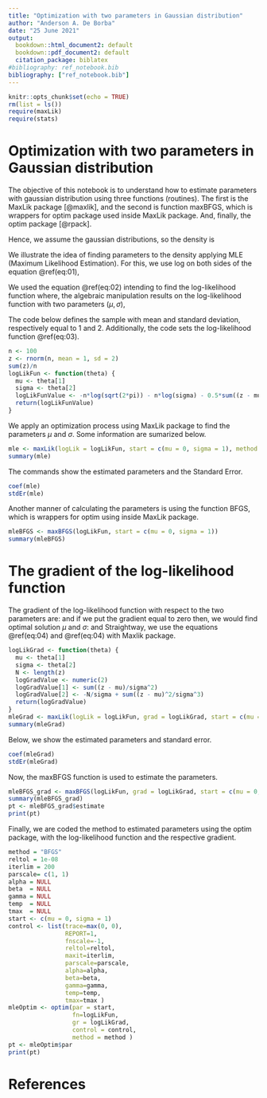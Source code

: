 ```yaml
---
title: "Optimization with two parameters in Gaussian distribution"
author: "Anderson A. De Borba"
date: "25 June 2021"
output:
  bookdown::html_document2: default
  bookdown::pdf_document2: default
  citation_package: biblatex
#bibliography: ref_notebook.bib
bibliography: ["ref_notebook.bib"]
---
```

```r
knitr::opts_chunk$set(echo = TRUE)
rm(list = ls())
require(maxLik)
require(stats)
```

# Optimization with two parameters in Gaussian distribution
The objective of this notebook is to understand how to estimate parameters with gaussian distribution using three functions (routines). The first is the MaxLik package [@maxlik], and the second is function maxBFGS, which is wrappers for optim package used inside MaxLik package. And, finally, the optim package [@rpack].

Hence, we assume the gaussian distributions, so the density is
\begin{equation}
f_{Z}(z; \mu, \sigma) = \frac{1}{\sigma\sqrt{2\pi}}\exp\{-(z-\mu)^2/2\sigma^2\}.
(\#eq:01)
\end{equation}

We illustrate the idea of finding parameters to the density applying  MLE (Maximum Likelihood Estimation). For this, we use log on both sides of the equation \@ref(eq:01),
\begin{equation}
\ell(z; \mu, \sigma)=\log\frac{1}{\sigma} + \log\frac{1}{\sqrt{2\pi}} + \log\Bigg(\exp\{-(z-\mu)^2/2\sigma^2\}\Bigg),
\end{equation}
\begin{equation}
\ell(z; \mu, \sigma)=\log\sigma^{-1} + \log\sqrt{2\pi}^{-1}-\frac{1}{2\sigma^2}(z-\mu)^2,
\end{equation}
\begin{equation}
\ell(z; \mu, \sigma)=-\log\sigma - \log\sqrt{2\pi}-\frac{1}{2\sigma^2}(z-\mu)^2.
(\#eq:02)
\end{equation}

We used the equation \@ref(eq:02) intending to find the log-likelihood function
\begin{equation}
\mathcal{L}(\mu, \sigma)= \sum_{i=1}^n\ell(z_i; \mu, \sigma),
\end{equation}
\begin{equation}
\mathcal{L}(\mu, \sigma)= \sum_{i=1}^n\Bigg[-\log\big(\sigma\big) - \log\big(\sqrt{2\pi}\big)-\frac{1}{2\sigma^2}(z_i-\mu)^2\Bigg],
\end{equation}
\begin{equation}
\mathcal{L}(\mu, \sigma)= -\sum_{i=1}^n\log\big(\sigma\big) - \sum_{i=1}^n\log\big(\sqrt{2\pi}\big)-\frac{1}{2\sigma^2}\sum_{i=1}^n\Bigg[\frac{1}{2\sigma^2}(z_i-\mu)^2\Bigg],
\end{equation}
where, the algebraic manipulation results on the log-likelihood function with two parameters ($\mu,\sigma$),
\begin{equation}
\mathcal{L}(\mu, \sigma)= -n\log\big(\sigma\big) - n\log\big(\sqrt{2\pi}\big)-\frac{1}{2\sigma^2}\sum_{i=1}^n(z_i-\mu)^2.
(\#eq:03)
\end{equation}
 
The code below defines the sample with mean and standard deviation, respectively equal to 1 and 2. Additionally, the code sets the log-likelihood function \@ref(eq:03).
```r
n <- 100
z <- rnorm(n, mean = 1, sd = 2)
sum(z)/n
logLikFun <- function(theta) {
  mu <- theta[1]
  sigma <- theta[2]
  logLikFunValue <- -n*log(sqrt(2*pi)) - n*log(sigma) - 0.5*sum((z - mu)^2/sigma^2)
  return(logLikFunValue)
}
```
We apply an optimization process using MaxLik package to find the parameters $\mu$ and $\sigma$. Some information are sumarized below.
```r
mle <- maxLik(logLik = logLikFun, start = c(mu = 0, sigma = 1), method = "BFGS")
summary(mle)
```
The commands show the estimated parameters and the Standard Error.
```r
coef(mle)
stdEr(mle)
```
Another manner of calculating the parameters is using the function BFGS, which is wrappers for optim using inside MaxLik package.
```r
mleBFGS <- maxBFGS(logLikFun, start = c(mu = 0, sigma = 1))
summary(mleBFGS)
```
# The gradient of the log-likelihood function
The gradient of the log-likelihood function with respect to the two parameters are:
\begin{equation}
\frac{\partial\mathcal{L}}{\partial \mu}(\mu, \sigma)= \frac{1}{\sigma^2}\sum_{i=1}^n(z_i-\mu),
(\#eq:04)
\end{equation}
and
\begin{equation}
\frac{\partial\mathcal{L}}{\partial \sigma}(\mu, \sigma)= -\frac{n}{\sigma} +\frac{1}{\sigma^3}\sum_{i=1}^n(z_i-\mu)^2,
(\#eq:05)
\end{equation}
if we put the gradient equal to zero then, we would find optimal solution $\mu$ and $\sigma$: 
\begin{equation}
\mu= \frac{1}{n}\sum_{i=1}^nz_i,
\end{equation}
and
\begin{equation}
\sigma = \sqrt{\frac{1}{n}\sum_{i=1}^n(z_i-\mu)^2}.
\end{equation}
Straightway, we use the equations \@ref(eq:04) and \@ref(eq:04) with Maxlik package.
```r
logLikGrad <- function(theta) {
  mu <- theta[1]
  sigma <- theta[2]
  N <- length(z)
  logGradValue <- numeric(2)
  logGradValue[1] <- sum((z - mu)/sigma^2)
  logGradValue[2] <- -N/sigma + sum((z - mu)^2/sigma^3)
  return(logGradValue)
}
mleGrad <- maxLik(logLik = logLikFun, grad = logLikGrad, start = c(mu = 0, sigma = 1))
summary(mleGrad)
```
Below, we show the estimated parameters and standard error.
```r
coef(mleGrad)
stdEr(mleGrad)
```
Now, the maxBFGS function is used to estimate the parameters.
```r
mleBFGS_grad <- maxBFGS(logLikFun, grad = logLikGrad, start = c(mu = 0, sigma = 1))
summary(mleBFGS_grad)
pt <- mleBFGS_grad$estimate
print(pt)
```
Finally, we are coded the method to estimated parameters using the optim package, with the log-likelihood function and the respective gradient.
```r
method = "BFGS"
reltol = 1e-08 
iterlim = 200
parscale= c(1, 1)
alpha = NULL
beta  = NULL
gamma = NULL
temp  = NULL
tmax  = NULL
start <- c(mu = 0, sigma = 1)
control <- list(trace=max(0, 0),
                REPORT=1,
                fnscale=-1,
                reltol=reltol,
                maxit=iterlim,
                parscale=parscale,
                alpha=alpha, 
                beta=beta, 
                gamma=gamma,
                temp=temp, 
                tmax=tmax )
mleOptim <- optim(par = start, 
                  fn=logLikFun, 
                  gr = logLikGrad,
                  control = control, 
                  method = method )
pt <- mleOptim$par
print(pt)
```
# References